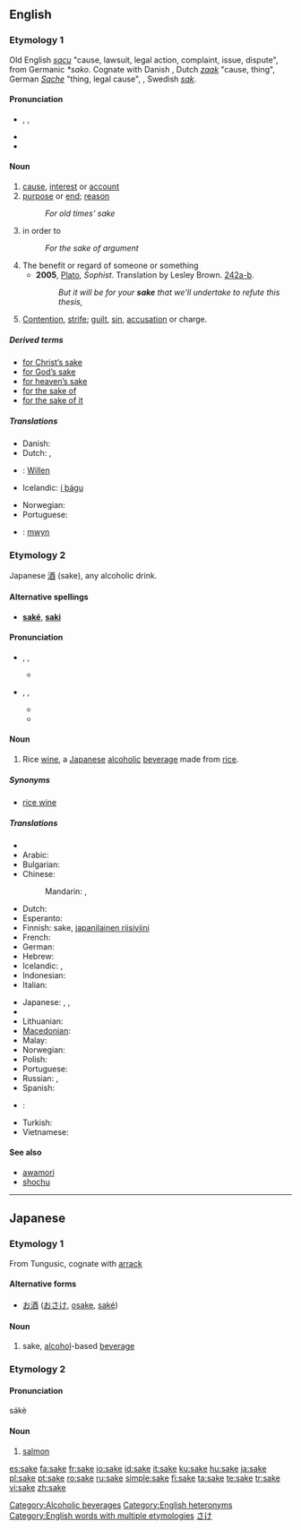 {{also|Sake|saké|sa kê}}
==English==

{{rank|wouldn't|success|instance|906|sake|justice|offer|promise}}

===Etymology 1===
Old English ''[[sacu]]'' "cause, lawsuit, legal action, complaint, issue, dispute", from Germanic ''*sako''. Cognate with Danish {{term|sag}}, Dutch ''[[zaak]]'' "cause, thing", German ''[[Sache]]'' "thing, legal cause", {{term|𐍃𐌰𐌺𐌾𐍉|sc=Goth|tr=sakjo|lang=got||dispute, argument}}, Swedish ''[[sak]]''.

====Pronunciation====
* {{enPR|sāk}}, {{IPA|/seɪk/}}, {{SAMPA|/seIk/}}
* {{audio|en-us-sake.ogg|Audio (US)}}
* {{rhymes|eɪk}}

====Noun====
{{en-noun}}

# [[cause]], [[interest]] or [[account]]
# [[purpose]] or [[end]]; [[reason]]
#: ''For old times' sake''
# in order to
#: ''For the sake of argument''
# The benefit or regard of someone or something
#* '''2005''', [[w:Plato|Plato]], ''Sophist''.  Translation by Lesley Brown. [[w:Stephanus pagination|242a-b]].
#*: ''But it will be for your '''sake''' that we'll undertake to refute this thesis,''
# {{italbrac|obsolete except in phrases}}  [[contention|Contention]], [[strife]]; [[guilt]], [[sin]], [[accusation]] or charge.

=====Derived terms=====
* [[for Christ's sake|for Christ’s sake]]
* [[for God's sake|for God’s sake]]
* [[for heaven's sake|for heaven’s sake]]
* [[for the sake of]]
* [[for the sake of it]]

=====Translations=====
{{checktrans-top}}
* Danish: {{t-|da|skyld}}
* Dutch: {{t+|nl|belang|n}}, {{t+|nl|wil|m}}
* {{ttbc|German}}: [[Willen]] {{m}}
* Icelandic: [[í þágu]]
{{trans-mid}}
* Norwegian: {{t-|no|skyld|f}}
* Portuguese: {{t+|pt|causa|f}}
* {{ttbc|Welsh}}: [[mwyn]]
{{trans-bottom}}

===Etymology 2===
Japanese [[酒]] (sake), any alcoholic drink.

====Alternative spellings====
* '''[[saké]]''', '''[[saki]]'''

====Pronunciation====
* {{enPR|säkĕ}}, {{IPA|/sɑːkɛ/}}, {{SAMPA|/sA:kE/}}
** {{rhymes|ɑːkɛ}}
* {{enPR|säkē}}, {{IPA|/sɑːki/}}, {{SAMPA|/sA:ki/}}
** {{audio|en-us-sake-alcohol.ogg|Audio (US)}}
** {{rhymes|ɑːki}}

====Noun====
{{en-noun}}
{{wikipedia}}

# {{italbrac|countable and uncountable}} Rice [[wine]], a [[Japanese]] [[alcoholic]] [[beverage]] made from [[rice]].

=====Synonyms=====
* [[rice wine]]

=====Translations=====
{{trans-top|Japanese rice wine}}
* {{trreq|Afrikaans}}
* Arabic: {{t|ar|ساكي|m|tr=sake, saakiy}}
* Bulgarian: {{t-|bg|саке|n|tr=sake}}
* Chinese:
*: Mandarin: {{t-|cmn|清酒|tr=qīngjiǔ|sc=Hani}}, {{t-|cmn|日本酒|tr=rìběnjiǔ|sc=Hani}}
* Dutch: {{t-|nl|sake|m}}
* Esperanto: {{t|eo|sakeo|xs=Esperanto}}
* Finnish: sake, [[japanilainen riisiviini]]
* French: {{t+|fr|saké|m}}
* German: {{t-|de|Sake|m}}
* Hebrew: {{t+|he|סאקה}}
* Icelandic: {{t-|is|hrísgrjónavín|n}}, {{t-|is|sake|n}}
* Indonesian: {{t+|id|sake|xs=Indonesian}}
* Italian: {{t|it|sakè|m}}
{{trans-mid}}
* Japanese: {{t+|ja|酒|tr=さけ, saké}}, {{t-|ja|日本酒|tr=にほんしゅ, nihonshu}},  {{t-|ja|清酒|tr=せいしゅ, seishu}}
* {{trreq|Javanese}}
* Lithuanian: {{t+|lt|sakė|xs=Lithuanian}}
* [[Macedonian]]: {{t-|mk|саке|n|tr=sáke}}
* Malay: {{t-|ms|sake|xs=Malay}}
* Norwegian: {{t-|no|sake|m}}
* Polish: {{t+|pl|sake|n}}
* Portuguese: {{t+|pt|saqué|m}}
* Russian: {{t-|ru|сакэ|n|tr=saké}} {{qualifier|indeclinable}},  {{t-|ru|саке|n|tr=saké}}
* Spanish: {{t+|es|sake}}
* {{ttbc|Thai}}: {{t|th|สาเก}}
* Turkish: {{t+|tr|sake}}
* Vietnamese: {{t+|vi|sake|xs=Vietnamese}}
{{trans-bottom}}

====See also====
* [[awamori]]
* [[shochu]]

[[Category:Alcoholic beverages]]
[[Category:English heteronyms]]
[[Category:English words with multiple etymologies]]

----

==Japanese==

===Etymology 1===
From Tungusic, cognate with [[arrack]]

====Alternative forms====
* [[お酒]] ([[おさけ]], [[osake]], [[saké]])

====Noun====
{{ja-noun|r|hira=さけ}}

# {{ja-def|酒}} sake, [[alcohol]]-based [[beverage]]

===Etymology 2===

====Pronunciation====
sákè

====Noun====
{{ja-noun|r|hira=さけ}}

# {{ja-def|鮭}} [[salmon]]

[[Category:ja:Alcoholic beverages|さけ]]

[[es:sake]]
[[fa:sake]]
[[fr:sake]]
[[io:sake]]
[[id:sake]]
[[it:sake]]
[[ku:sake]]
[[hu:sake]]
[[ja:sake]]
[[pl:sake]]
[[pt:sake]]
[[ro:sake]]
[[ru:sake]]
[[simple:sake]]
[[fi:sake]]
[[ta:sake]]
[[te:sake]]
[[tr:sake]]
[[vi:sake]]
[[zh:sake]]